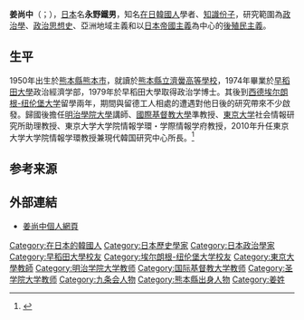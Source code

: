 '''姜尚中'''（{{lang-ko|강상중}}；{{bd|1950年|8月12日|||}}），[[日本|日本]]名'''永野鐵男'''，知名[[在日韓國人|在日韓國人]]學者、[[知識份子|知識份子]]，研究範圍為[[政治學|政治學]]、[[政治思想史|政治思想史]]、亞洲地域主義和以[[日本帝國主義|日本帝國主義]]為中心的[[后殖民主义|後殖民主義]]。

==生平==
1950年出生於[[熊本縣|熊本縣]][[熊本市|熊本市]]，就讀於[[熊本縣立濟黌高等學校|熊本縣立濟黌高等學校]]，1974年畢業於[[早稻田大學|早稻田大學]]政治經濟学部，1979年於早稻田大學取得政治学博士。其後到[[西德|西德]][[埃尔朗根-纽伦堡大学|埃尔朗根-纽伦堡大学]]留學兩年，期間與留德工人相處的遭遇對他日後的研究帶來不少啟發。歸國後擔任[[明治學院大學|明治學院大學]]講師、[[國際基督教大學|國際基督教大學]]準教授、[[東京大学|東京大学]]社会情報研究所助理教授、東京大学大学院情報学環・学際情報学府教授，2010年升任東京大学大学院情報学環教授兼現代韓国研究中心所長。<ref>{{cite news|title=「韓国は日本民主党政権とネットワーク構築を」…姜尚中東大教授（１）|newspaper=[[中央日報|中央日報]]日本語版|publisher=[[中央日報|Joongang Ilbo]]|date=2010-03-10|url=http://japanese.joins.com/article/article.php?aid=127052&servcode=A00&sectcode=A10|accessdate=2012-10-05|language=ja|archive-date=2010-03-13|archive-url=https://web.archive.org/web/20100313050808/http://japanese.joins.com/article/article.php?aid=127052&servcode=A00&sectcode=A10|dead-url=no}}</ref>

==参考来源==
{{reflist}}

==外部連結==
*[http://www.kangsangjung.com 姜尚中個人網頁]{{Wayback|url=http://www.kangsangjung.com/ |date=20200908115834 }}

{{DEFAULTSORT:Kang, Sang-Jung}}
[[Category:在日本的韓國人|Category:在日本的韓國人]]
[[Category:日本歷史學家|Category:日本歷史學家]]
[[Category:日本政治學家|Category:日本政治學家]]
[[Category:早稻田大學校友|Category:早稻田大學校友]]
[[Category:埃尔朗根-纽伦堡大学校友|Category:埃尔朗根-纽伦堡大学校友]]
[[Category:東京大學教師|Category:東京大學教師]]
[[Category:明治学院大学教师|Category:明治学院大学教师]]
[[Category:国际基督教大学教师|Category:国际基督教大学教师]]
[[Category:圣学院大学教师|Category:圣学院大学教师]]
[[Category:九条会人物|Category:九条会人物]]
[[Category:熊本縣出身人物|Category:熊本縣出身人物]]
[[Category:姜姓|Category:姜姓]]